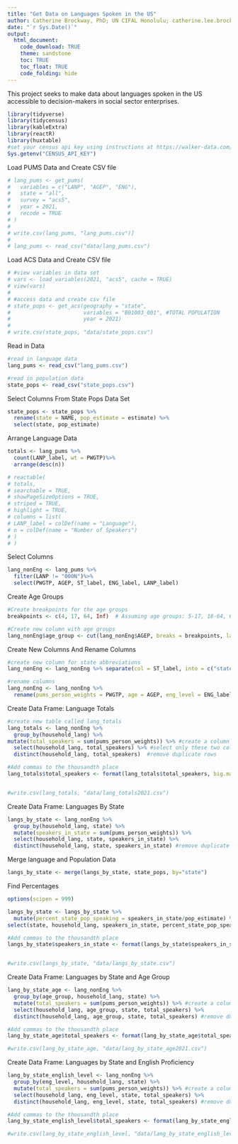 ```yaml
---
title: "Get Data on Languages Spoken in the US"
author: Catherine Brockway, PhD; UN CIFAL Honolulu; catherine.lee.brockway@gmail.com
date: "`r Sys.Date()`"
output: 
  html_document:
    code_download: TRUE
    theme: sandstone
    toc: TRUE
    toc_float: TRUE
    code_folding: hide
---
```


This project seeks to make data about languages spoken in the US accessible to decision-makers in social sector enterprises. 

```r
library(tidyverse)
library(tidycensus)
library(kableExtra)
library(reactR)
library(huxtable)
#set your census api key using instructions at https://walker-data.com/tidycensus/reference/census_api_key.html
Sys.getenv("CENSUS_API_KEY")
```

Load PUMS Data and Create CSV file
```r
# lang_pums <- get_pums(
#   variables = c("LANP", "AGEP", "ENG"),
#   state = "all",
#   survey = "acs5",
#   year = 2021,
#   recode = TRUE
# )
# 
# write.csv(lang_pums, "lang_pums.csv")]
# 
# lang_pums <- read_csv("data/lang_pums.csv")
```


Load ACS Data and Create CSV file
```r
# #view variables in data set
# vars <- load_variables(2021, "acs5", cache = TRUE)
# view(vars)
# 
# #access data and create csv file
# state_pops <- get_acs(geography = "state", 
#                       variables = "B01003_001", #TOTAL POPULATION
#                       year = 2021)
# 
# write.csv(state_pops, "data/state_pops.csv")
```

Read in Data
```r
#read in language data
lang_pums <- read_csv("lang_pums.csv")

#read in population data
state_pops <- read_csv("state_pops.csv")
```

Select Columns From State Pops Data Set 
```r
state_pops <- state_pops %>%
  rename(state = NAME, pop_estimate = estimate) %>% 
  select(state, pop_estimate)
```


Arrange Language Data
```r
totals <- lang_pums %>%
  count(LANP_label, wt = PWGTP)%>%
  arrange(desc(n))
```


```r
# reactable(
# totals,
# searchable = TRUE,
# showPageSizeOptions = TRUE,
# striped = TRUE,
# highlight = TRUE,
# columns = list(
# LANP_label = colDef(name = "Language"),
# n = colDef(name = "Number of Speakers")
# )
# )
```

Select Columns
```r
lang_nonEng <- lang_pums %>%
  filter(LANP != "000N")%>%
  select(PWGTP, AGEP, ST_label, ENG_label, LANP_label)
```

Create Age Groups
```r
#Create breakpoints for the age groups
breakpoints <- c(4, 17, 64, Inf)  # Assuming age groups: 5-17, 18-64, 65 and above

#Create new column with age groups
lang_nonEng$age_group <- cut(lang_nonEng$AGEP, breaks = breakpoints, labels = c("Youth", "Adult", "Senior"))
```

Create New Columns And Rename Columns
```r
#create new column for state abbreviations
lang_nonEng <- lang_nonEng %>% separate(col = ST_label, into = c("state", "state_abb"), sep = "/")

#rename columns
lang_nonEng <- lang_nonEng %>%
  rename(pums_person_weights = PWGTP, age = AGEP, eng_level = ENG_label, household_lang = LANP_label)
```

Create Data Frame: Language Totals 
```r
#create new table called lang_totals
lang_totals <- lang_nonEng %>%
  group_by(household_lang) %>% 
mutate(total_speakers = sum(pums_person_weights)) %>% #create a column called total_speakers
  select(household_lang, total_speakers) %>% #select only these two columns
  distinct(household_lang, total_speakers)  #remove duplicate rows

#Add commas to the thousandth place
lang_totals$total_speakers <- format(lang_totals$total_speakers, big.mark = ",", scientific = FALSE)


#write.csv(lang_totals, "data/lang_totals2021.csv")
```

Create Data Frame: Languages By State
```r
langs_by_state <- lang_nonEng %>% 
  group_by(household_lang, state) %>%
  mutate(speakers_in_state = sum(pums_person_weights)) %>% 
  select(household_lang, state, speakers_in_state) %>% 
  distinct(household_lang, state, speakers_in_state) #remove duplicate rows
```

Merge language and Population Data
```r
langs_by_state <- merge(langs_by_state, state_pops, by="state")
```

Find Percentages
```r
options(scipen = 999)

langs_by_state <- langs_by_state %>% 
  mutate(percent_state_pop_speaking = speakers_in_state/pop_estimate) %>%   mutate(across(where(is.numeric), ~ round(., digits = 4))) %>%  #Round percentages to two decimal places
select(state, household_lang, speakers_in_state, percent_state_pop_speaking) #select columns

#Add commas to the thousandth place
langs_by_state$speakers_in_state <- format(langs_by_state$speakers_in_state, big.mark = ",", scientific = FALSE)


#write.csv(langs_by_state, "data/langs_by_state.csv")
```


Create Data Frame: Languages by State and Age Group
```r
lang_by_state_age <- lang_nonEng %>%
  group_by(age_group, household_lang, state) %>%
  mutate(total_speakers = sum(pums_person_weights)) %>% #create a column called total_speakers
  select(household_lang, age_group, state, total_speakers) %>%
  distinct(household_lang, age_group, state, total_speakers) #remove duplicate rows

#Add commas to the thousandth place
lang_by_state_age$total_speakers <- format(lang_by_state_age$total_speakers, big.mark = ",", scientific = FALSE)

#write.csv(lang_by_state_age, "data/lang_by_state_age2021.csv")
```



Create Data Frame: Languages by State and English Proficiency
```r
lang_by_state_english_level <- lang_nonEng %>%
  group_by(eng_level, household_lang, state) %>%
  mutate(total_speakers = sum(pums_person_weights)) %>% #create a column called total_speakers
  select(household_lang, eng_level, state, total_speakers) %>%
  distinct(household_lang, eng_level, state, total_speakers) #remove duplicate rows

#Add commas to the thousandth place
lang_by_state_english_level$total_speakers <- format(lang_by_state_english_level$total_speakers, big.mark = ",", scientific = FALSE)

#write.csv(lang_by_state_english_level, "data/lang_by_state_english_level2021.csv")
```



